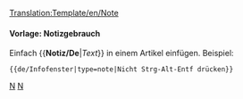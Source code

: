 <noinclude>[[Translation:Template/en/Note]]</noinclude><noinclude>

====Vorlage: Notizgebrauch====
Einfach <nowiki>{{</nowiki>'''Notiz/De'''|''Text''<nowiki>}}</nowiki> in einem Artikel einfügen.
Beispiel:
<pre>{{de/Infofenster|type=note|Nicht Strg-Alt-Entf drücken}}</pre>

{{de/Infofenster|type=delete|Nicht Strg-Alt-Entf drücken}}

[[Category:en/Templates|N]][[Category:en/Message boxes|N]]</noinclude>